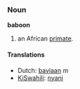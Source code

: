 ===Noun===
'''baboon'''

#an African [[primate]].

====Translations====
*Dutch: [[baviaan]] ''m''
*[[KiSwahili]]: [[nyani]]